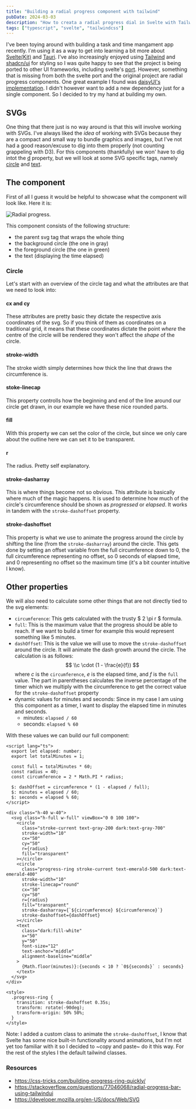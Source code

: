 ```yaml
---
title: "Building a radial progress component with tailwind"
pubDate: 2024-03-03
description: "How to creata a radial progress dial in Svelte with Tailwind"
tags: ["typescript", "svelte", "tailwindcss"]
---
```



I've been toying around with building a task and time mangament app recently.
I'm using it as a way to get into learning a bit more about
[Svelte(Kit)](https://svelte.dev/) and [Tauri](https://tauri.app/). I've also
increasingly enjoyed using [Tailwind]() and
[shadcn/ui](https://ui.shadcn.com/) for styling so I was quite happy to see
that the project is being ported to other UI frameworks, including svelte's
[port](https://www.shadcn-svelte.com/). However, something that is missing
from both the svelte port and the original project are radial progress
components. One great example I found was [daisyUI's
implementation](https://daisyui.com/components/radial-progress/). I didn't
however want to add a new dependency just for a single component. So I decided
to try my hand at building my own.

## SVGs

One thing that there just is no way around is that this will involve working with SVGs. I've always liked the _idea_ of
working with SVGs because they are a compact and small way to bundle graphics and images, but I've not had a
good reason/excuse to dig into them properly (not counting grappeling with D3). For this components (thankfully) we
won' have to dig intot the [d](https://developer.mozilla.org/en-US/docs/Web/SVG/Attribute/d) property, but we will look
at some SVG specific tags, namely [circle](https://developer.mozilla.org/en-US/docs/Web/SVG/Element/circle) and
[text](https://developer.mozilla.org/en-US/docs/Web/SVG/Element/text).

## The component

First of all I guess it would be helpful to showcase what the component will look like. Here it is:

<Image src={radialProgress} alt="Radial progress." />

This component consists of the following structure:

- the parent svg tag that wraps the whole thing
- the background circle (the one in gray)
- the foreground circle (the one in green)
- the text (displaying the time elapsed)

### Circle

Let's start with an overview of the circle tag and what the attributes are that we need to look into:

#### cx and cy

These attributes are pretty basic they dictate the respective axis coordinates of the svg. So if you think of them as
coordinates on a traditional grid, it means that these coordinates dictate the point _where_ the centre of the circle will be
rendered they won't affect the _shape_ of the circle.

#### stroke-width

The stroke width simply determines how thick the line that draws the circumference is.

#### stoke-linecap

This property controlls how the beginning and end of the line around our circle get drawn, in our example we have these
nice rounded parts.

#### fill

With this property we can set the color of the circle, but since we only care about the outline here we can set it to be
transparent.

#### r

The radius. Pretty self explanatory.

#### stroke-dasharray

This is where things become not so obvious. This attribute is basically where much of the magic happens. It is used to
determine how much of the circle's circumference should be shown as _progressed_ or _elapsed_. It works in tandem with the
`stroke-dashoffset` property.

#### stroke-dashoffset

This property is what we use to animate the progress around the circle by shifting the line (from the `stroke-dasharray`) around
the circle. This gets done by setting an offset variable from the full circumference down to 0, the full circumference representing
no offset, so 0 seconds of elapsed time, and 0 representing no offset so the maximum time (it's a bit counter intuitive I know).

## Other properties

We will also need to calculate some other things that are not directly tied to the svg elements:

- `circumference`: This gets calculated with the trusty $ 2 \pi r $ formula.
- `full`: This is the maximum value that the progress should be able to reach. If we want to build a timer for example this would
  represent something like 5 minutes.
- `dashOffset`: This is the value we will use to move the `stroke-dashoffset` around the circle. It will animate the dash growth around
  the circle. The calculation is as follows:
  $$
  \\c \cdot (1 - \frac{e}{f})
  $$
  where $c$ is the `circumference`, $e$ is the elapsed time, and $f$ is the `full` value. The part in parentheses calculates
  the inverse percentage of the timer which we multiply with the circumference to get the correct value for the `stroke-dashoffset`
  property
- dynamic values for minutes and seconds: Since in my case I am using this component as a timer, I want to display the elapsed time
  in minutes and seconds.
  - minutes: `elapsed / 60`
  - seconds: `elapsed % 60`

With these values we can build our full component:

```svelte
<script lang="ts">
  export let elapsed: number;
  export let totalMinutes = 1;

  const full = totalMinutes * 60;
  const radius = 40;
  const circumference = 2 * Math.PI * radius;

  $: dashOffset = circumference * (1 - elapsed / full);
  $: minutes = elapsed / 60;
  $: seconds = elapsed % 60;
</script>

<div class="h-40 w-40">
  <svg class="h-full w-full" viewBox="0 0 100 100">
    <circle
      class="stroke-current text-gray-200 dark:text-gray-700"
      stroke-width="10"
      cx="50"
      cy="50"
      r={radius}
      fill="transparent"
    ></circle>
    <circle
      class="progress-ring stroke-current text-emerald-500 dark:text-emerald-400"
      stroke-width="10"
      stroke-linecap="round"
      cx="50"
      cy="50"
      r={radius}
      fill="transparent"
      stroke-dasharray={`${circumference} ${circumference}`}
      stroke-dashoffset={dashOffset}
    ></circle>
    <text
      class="dark:fill-white"
      x="50"
      y="50"
      font-size="12"
      text-anchor="middle"
      alignment-baseline="middle"
    >
      {Math.floor(minutes)}:{seconds < 10 ? `0${seconds}` : seconds}
    </text>
  </svg>
</div>

<style>
  .progress-ring {
    transition: stroke-dashoffset 0.35s;
    transform: rotate(-90deg);
    transform-origin: 50% 50%;
  }
</style>
```

Note: I added a custom class to animate the `stroke-dashoffset`, I know that Svelte has some nice built-in functionality
around animations, but I'm not yet too familiar with it so I decided to ~copy and paste~ do it this way. For the rest of
the styles I the default tailwind classes.

### Resources

- https://css-tricks.com/building-progress-ring-quickly/
- https://stackoverflow.com/questions/77046068/radial-progress-bar-using-tailwindui
- https://developer.mozilla.org/en-US/docs/Web/SVG

